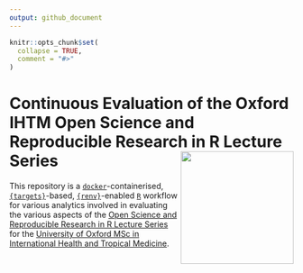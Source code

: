 ```yaml
---
output: github_document
---
```


<!-- README.md is generated from README.Rmd. Please edit that file -->

```r
knitr::opts_chunk$set(
  collapse = TRUE,
  comment = "#>"
)
```

# Continuous Evaluation of the Oxford IHTM Open Science and Reproducible Research in R Lecture Series<img src="https://raw.githubusercontent.com/OxfordIHTM/open-reproducible-science/main/images/oxford_codehub.png" width="200px" align="right" /> 

<!-- badges: start -->
<!-- badges: end -->

This repository is a [`docker`](https://www.docker.com/get-started)-containerised, [`{targets}`](https://docs.ropensci.org/targets/)-based, [`{renv}`](https://rstudio.github.io/renv/articles/renv.html)-enabled [`R`](https://cran.r-project.org/) workflow for various analytics involved in evaluating the various aspects of the [Open Science and Reproducible Research in R Lecture Series](https://oxford-ihtm.io/open-reproducible-science/) for the [University of Oxford MSc in International Health and Tropical Medicine](https://www.ox.ac.uk/admissions/graduate/courses/msc-international-health-and-tropical-medicine).



